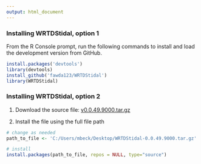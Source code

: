 ```yaml
---
output: html_document
---
```


### Installing WRTDStidal, option 1

From the R Console prompt, run the following commands to install and load the development version from GitHub. 

```r
install.packages('devtools')
library(devtools)
install_github('fawda123/WRTDStidal')
library(WRTDStidal)
```

### Installing WRTDStidal, option 2

1) Download the source file: [v0.0.49.9000.tar.gz](https://github.com/fawda123/WRTDStidal/archive/v0.0.49.9000.tar.gz)

2) Install the file using the full file path

```r
# change as needed
path_to_file <- 'C:/Users/mbeck/Desktop/WRTDStidal-0.0.49.9000.tar.gz'

# install  
install.packages(path_to_file, repos = NULL, type="source")
```